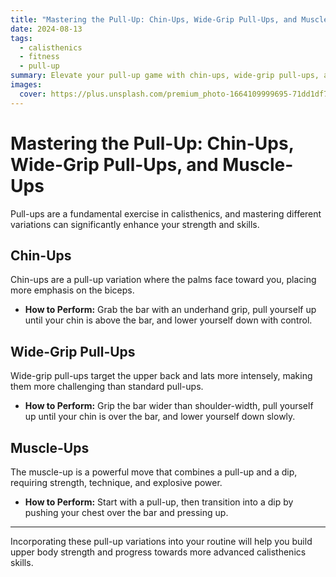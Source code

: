 ```yaml
---
title: "Mastering the Pull-Up: Chin-Ups, Wide-Grip Pull-Ups, and Muscle-Ups"
date: 2024-08-13
tags:
  - calisthenics
  - fitness
  - pull-up
summary: Elevate your pull-up game with chin-ups, wide-grip pull-ups, and muscle-ups. Learn the differences and how to incorporate them into your calisthenics routine.
images:
  cover: https://plus.unsplash.com/premium_photo-1664109999695-71dd1df7ae3f?w=800&auto=format&fit=crop&q=60&ixlib=rb-4.0.3&ixid=M3wxMjA3fDB8MHxzZWFyY2h8NXx8Y2FsaXN0aGVuaWNzfGVufDB8fDB8fHww
---
```


# Mastering the Pull-Up: Chin-Ups, Wide-Grip Pull-Ups, and Muscle-Ups

Pull-ups are a fundamental exercise in calisthenics, and mastering different variations can significantly enhance your strength and skills.

## Chin-Ups

Chin-ups are a pull-up variation where the palms face toward you, placing more emphasis on the biceps.

- **How to Perform:** Grab the bar with an underhand grip, pull yourself up until your chin is above the bar, and lower yourself down with control.

## Wide-Grip Pull-Ups

Wide-grip pull-ups target the upper back and lats more intensely, making them more challenging than standard pull-ups.

- **How to Perform:** Grip the bar wider than shoulder-width, pull yourself up until your chin is over the bar, and lower yourself down slowly.

## Muscle-Ups

The muscle-up is a powerful move that combines a pull-up and a dip, requiring strength, technique, and explosive power.

- **How to Perform:** Start with a pull-up, then transition into a dip by pushing your chest over the bar and pressing up.

---

Incorporating these pull-up variations into your routine will help you build upper body strength and progress towards more advanced calisthenics skills.

